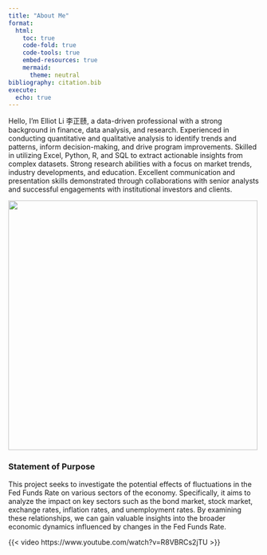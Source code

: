 ```yaml
---
title: "About Me"
format: 
  html:
    toc: true
    code-fold: true
    code-tools: true
    embed-resources: true
    mermaid:
      theme: neutral
bibliography: citation.bib
execute: 
  echo: true
---
```


Hello, I'm Elliot Li 李正赜, a data-driven professional with a strong background in finance, data analysis, and research. Experienced in conducting quantitative and qualitative analysis to identify trends and patterns, inform decision-making, and drive program improvements. Skilled in utilizing Excel, Python, R, and SQL to extract actionable insights from complex datasets. Strong research abilities with a focus on market trends, industry developments, and education. Excellent communication and presentation skills demonstrated through collaborations with senior analysts and successful engagements with institutional investors and clients.

![](data/plot/intro1.jpeg){width="500"}

### Statement of Purpose

This project seeks to investigate the potential effects of fluctuations in the Fed Funds Rate on various sectors of the economy. Specifically, it aims to analyze the impact on key sectors such as the bond market, stock market, exchange rates, inflation rates, and unemployment rates. By examining these relationships, we can gain valuable insights into the broader economic dynamics influenced by changes in the Fed Funds Rate.

{{< video https://www.youtube.com/watch?v=R8VBRCs2jTU >}}
